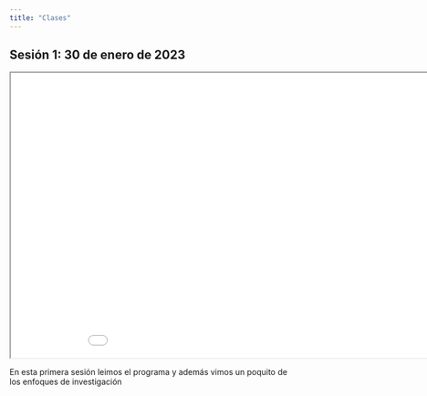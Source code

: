 ```yaml
---
title: "Clases"
---
```


## Sesión 1: 30 de enero de 2023

<iframe src="./clases/s1.pdf" title="Sesión 1" width="960" height="500">
</iframe>

En esta primera sesión leimos el programa y además vimos un poquito de los enfoques de investigación